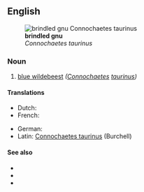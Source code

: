 ==English==
[[File:Gnu head.jpg|thumb|'''brindled gnu'''<br>''Connochaetes taurinus'']]

===Noun===
{{en-noun|head=[[brindled]] [[gnu]]}}

# [[blue wildebeest]] ''([[Connochaetes]] [[taurinus]])''

====Translations====
{{trans-top|''Connochaetes taurinus''}}
* Dutch: {{t|nl|blauwe gnoe|m}}
* French: {{t+|fr|gnou bleu|m}}
{{trans-mid}}
* German: {{t|de|Streifengnu}}
* Latin: [[Connochaetes taurinus]] (Burchell)
{{trans-bottom}}

====See also====
* {{pedia|Blue Wildebeest}}
* {{specieslite|Connochaetes taurinus}}
* {{commonslite|Connochaetes taurinus}}